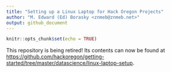 ```yaml
---
title: "Setting up a Linux Laptop for Hack Oregon Projects"
author: "M. Edward (Ed) Borasky <znmeb@znmeb.net>"
output: github_document
---
```


```r
knitr::opts_chunk$set(echo = TRUE)
```

This repository is being retired! Its contents can now be found at <https://github.com/hackoregon/getting-started/tree/master/datascience/linux-laptop-setup>.
